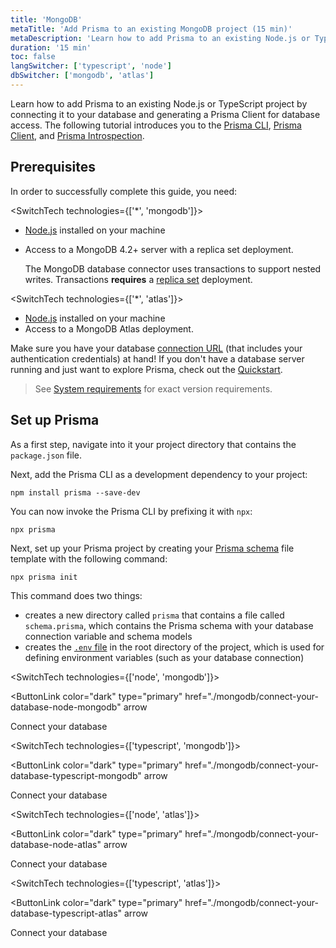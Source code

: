 ```yaml
---
title: 'MongoDB'
metaTitle: 'Add Prisma to an existing MongoDB project (15 min)'
metaDescription: 'Learn how to add Prisma to an existing Node.js or TypeScript project by connecting it to your MongoDB database and generating a Prisma Client for database access.'
duration: '15 min'
toc: false
langSwitcher: ['typescript', 'node']
dbSwitcher: ['mongodb', 'atlas']
---
```


<TopBlock>

Learn how to add Prisma to an existing Node.js or TypeScript project by connecting it to your database and generating a Prisma Client for database access. The following tutorial introduces you to the [Prisma CLI](/concepts/components/prisma-cli), [Prisma Client](/concepts/components/prisma-client), and [Prisma Introspection](/concepts/components/introspection).

</TopBlock>

## Prerequisites

In order to successfully complete this guide, you need:

<SwitchTech technologies={['*', 'mongodb']}>

- [Node.js](https://nodejs.org/en/) installed on your machine
- Access to a MongoDB 4.2+ server with a replica set deployment.

  <Admonition type="warning">

  The MongoDB database connector uses transactions to support nested writes. Transactions **requires** a [replica set](https://docs.mongodb.com/manual/tutorial/deploy-replica-set/) deployment.

  </Admonition>

</SwitchTech>

<SwitchTech technologies={['*', 'atlas']}>

- [Node.js](https://nodejs.org/en/) installed on your machine
- Access to a MongoDB Atlas deployment.

</SwitchTech>

Make sure you have your database [connection URL](/reference/database-reference/connection-urls) (that includes your authentication credentials) at hand! If you don't have a database server running and just want to explore Prisma, check out the [Quickstart](/getting-started/quickstart).

> See [System requirements](/reference/system-requirements) for exact version requirements.

## Set up Prisma

As a first step, navigate into it your project directory that contains the `package.json` file.

Next, add the Prisma CLI as a development dependency to your project:

```terminal copy
npm install prisma --save-dev
```

You can now invoke the Prisma CLI by prefixing it with `npx`:

```terminal
npx prisma
```

Next, set up your Prisma project by creating your [Prisma schema](/concepts/components/prisma-schema) file template with the following command:

```terminal copy
npx prisma init
```

This command does two things:

- creates a new directory called `prisma` that contains a file called `schema.prisma`, which contains the Prisma schema with your database connection variable and schema models
- creates the [`.env` file](/guides/development-environment/environment-variables#using-env-files) in the root directory of the project, which is used for defining environment variables (such as your database connection)

<SwitchTech technologies={['node', 'mongodb']}>

<NavigationLinksContainer isFirstLink>

<ButtonLink
  color="dark"
  type="primary"
  href="./mongodb/connect-your-database-node-mongodb"
  arrow
>
  Connect your database
</ButtonLink>

</NavigationLinksContainer>

</SwitchTech>

<SwitchTech technologies={['typescript', 'mongodb']}>

<NavigationLinksContainer isFirstLink>

<ButtonLink
  color="dark"
  type="primary"
  href="./mongodb/connect-your-database-typescript-mongodb"
  arrow
>
  Connect your database
</ButtonLink>

</NavigationLinksContainer>

</SwitchTech>

<SwitchTech technologies={['node', 'atlas']}>

<NavigationLinksContainer isFirstLink>

<ButtonLink
  color="dark"
  type="primary"
  href="./mongodb/connect-your-database-node-atlas"
  arrow
>
  Connect your database
</ButtonLink>

</NavigationLinksContainer>

</SwitchTech>

<SwitchTech technologies={['typescript', 'atlas']}>

<NavigationLinksContainer isFirstLink>

<ButtonLink
  color="dark"
  type="primary"
  href="./mongodb/connect-your-database-typescript-atlas"
  arrow
>
  Connect your database
</ButtonLink>

</NavigationLinksContainer>

</SwitchTech>